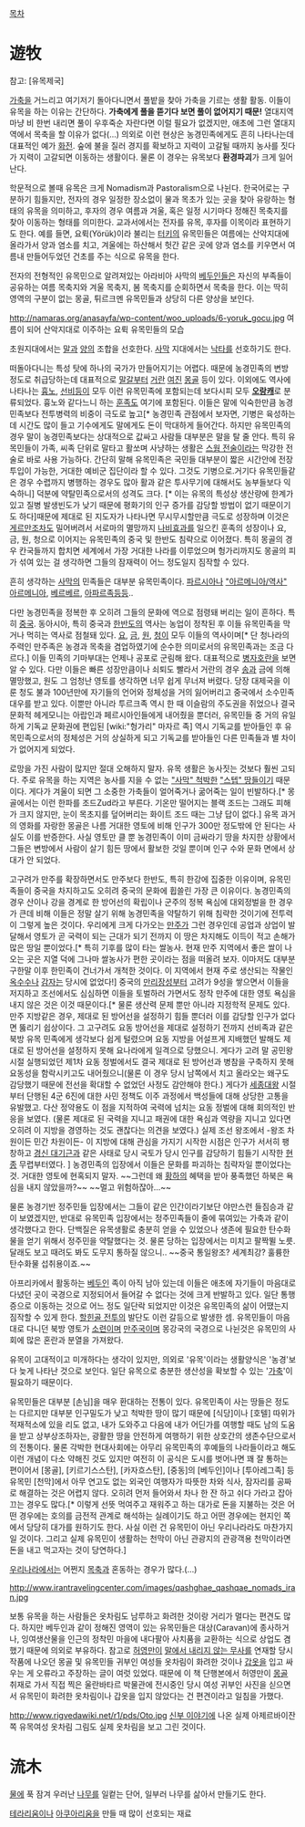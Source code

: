 [[목차]]

= 遊牧 =
참고: [유목제국]

[[가축]]을 거느리고 여기저기 돌아다니면서 풀밭을 찾아 가축을 기르는 생활 활동. 이들이 유목을 하는 이유는 간단하다. '''가축에게 풀을 뜯기다 보면 풀이 없어지기 때문!''' 열대지역마냥 비 한번 내리면 풀이 우후죽순 자란다면 이럴 필요가 없겠지만, 애초에 그런 열대지역에서 목축을 할 이유가 없다(...) 의외로 이런 현상은 농경민족에게도 흔히 나타나는데 대표적인 예가 [[화전]]. 숲에 불을 질러 경지를 확보하고 지력이 고갈될 때까지 농사를 짓다가 지력이 고갈되면 이동하는 생활이다. 물론 이 경우는 유목보다 '''환경파괴'''가 크게 일어난다.

학문적으로 볼때 유목은 크게 Nomadism과 Pastoralism으로 나뉜다. 한국어로는 구분하기 힘들지만, 전자의 경우 일정한 장소없이 물과 목초가 있는 곳을 찾아 유랑하는 형태의 유목을 의미하고, 후자의 경우 여름과 겨울, 혹은 일정 시기마다 정해진 목축지를 찾아 이동하는 형태를 의미한다. 교과서에서는 전자를 유목, 후자를 이목이라 표현하기도 한다. 예를 들면, 요뤽(Yörük)이라 불리는 [[터키]]의 유목민들은 여름에는 산악지대에 올라가서 양과 염소를 치고, 겨울에는 하산해서 헛간 같은 곳에 양과 염소를 키우면서 여름내 만들어두었던 건초를 주는 식으로 유목을 한다.

전자의 전형적인 유목민으로 알려져있는 아라비아 사막의 [[베두인]]들은 자신의 부족들이 공유하는 여름 목축지와 겨울 목축지, 봄 목축지를 순회하면서 목축을 한다. 이는 딱히 영역의 구분이 없는 몽골, 튀르크멘 유목민들과 상당히 다른 양상을 보인다.

http://namaras.org/anasayfa/wp-content/woo_uploads/6-yoruk_gocu.jpg
여름이 되어 산악지대로 이주하는 요뤽 유목민들의 모습


초원지대에서는 [[말]]과 [[양]]의 조합을 선호한다. [[사막]] 지대에서는 [[낙타]]를 선호하기도 한다.

떠돌아다니는 특성 탓에 하나의 국가가 만들어지기는 어렵다. 때문에 농경민족의 변방 정도로 취급당하는데 대표적으로 [[말갈]]부터 [[거란]] [[여진]] [[몽골]] 등이 있다. 이외에도 역사에 나타나는 [[흉노]], [[선비]]등이 모두 이런 유목민족에 포함되는데 보다시피 모두 '''[[오랑캐]]'''로 분류되었다. 흉노와 같다느니 하는 [[훈족]]도 여기에 포함된다. 이들은 말에 익숙한만큼 농경민족보다 전투병력의 비중이 극도로 높고[* 농경민족 관점에서 보자면, 기병은 육성하는데 시간도 많이 들고 기수에게도 말에게도 돈이 막대하게 들어간다. 하지만 유목민족의 경우 말이 농경민족보다는 상대적으로 값싸고 사람들 대부분은 말을 탈 줄 안다. 특히 유목민들이 가족, 씨족 단위로 말타고 활쏘며 사냥하는 생활은 [[스웜 전술]]이라는 막강한 전술로 바로 사용 가능하다. 간단히 말해 유목민족은 국민들 대부분이 짧은 시간안에 전장 투입이 가능한, 거대한 예비군 집단이라 할 수 있다. 그것도 기병으로.거기다 유목민들같은 경우 수렵까지 병행하는 경우도 많아 활과 같은 투사무기에 대해서도 농부들보다 익숙하니] 덕분에 약탈민족으로서의 성격도 크다. [* 이는 유목의 특성상 생산량에 한계가 있고 질병 발생빈도가 낮기 때문에 평화기의 인구 증가를 감당할 방법이 없기 때문이기도 하다]때문에 제대로 된 지도자가 나타나면 무시무시할만큼 극도로 성장하며 이것은 [[게르만]]조차도 밀어버려서 서로마의 멸망까지 [[나비효과]]를 일으킨 훈족의 성장이나 요, 금, 원, 청으로 이어지는 유목민족의 중국 및 한반도 침략으로 이어졌다. 특히 몽골의 경우 칸국들까지 합치면 세계에서 가장 거대한 나라를 이루었으며 헝가리까지도 몽골의 피가 섞여 있는 걸 생각하면 그들의 잠재력이 어느 정도일지 짐작할 수 있다.

흔히 생각하는 [[사막]]의 민족들은 대부분 유목민족이다. [[파르시아]]나 [["아르메니아/역사" 아르메니아]], [[베르베르]], [[아파르]]족등등..

다만 농경민족을 정복한 후 오히려 그들의 문화에 역으로 점령돼 버리는 일이 흔하다. 특히 [[중국]]. 동아시아, 특히 중국과 [[한반도]]의 역사는 농업이 정착된 후 이들 유목민족을 막거나 먹히는 역사로 점철돼 있다. [[요]], [[금]], [[원]], [[청]]이 모두 이들의 역사이며[* 단 청나라의 주력인 만주족은 농경과 목축을 겸업하였기에 순수한 의미로서의 유목민족과는 조금 다르다.] 이들 민족의 기마부대는 언제나 공포로 군림해 왔다. 대표적으로 [[병자호란]]을 보면 알 수 있다. 다만 이들은 빠른 성장만큼이나 쇠퇴도 빨라서 거란의 경우 [[송]]과 금에 의해 멸망했고, 원도 그 엄청난 영토를 생각하면 너무 쉽게 무너져 버렸다. 당장 대제국을 이룬 청도 불과 100년만에 자기들의 언어와 정체성을 거의 잃어버리고 중국에서 소수민족 대우를 받고 있다. 이뿐만 아니라 투르크족 역시 한 때 이슬람의 주도권을 쥐었으나 결국 문화적 헤게모니는 아랍인과 페르시아인들에게 내어줬을 뿐더러, 유목민들 중 거의 유일하게 기독교 문화권에 편입된 [wiki:"헝가리" 마자르 족] 역시 기독교를 받아들인 후 유목민족으로서의 정체성은 거의 상실하게 되고 기독교를 받아들인 다른 민족들과 별 차이가 없어지게 되었다. 

로망을 가진 사람이 많지만 절대 오해하지 말자. 유목 생활은 농사짓는 것보다 훨씬 고되다. 주로 유목을 하는 지역은 농사를 지을 수 없는 [["사막" 척박한]] [["스텝" 땅들]]이기 때문이다. 게다가 겨울이 되면 그 소중한 가축들이 얼어죽거나 굶어죽는 일이 빈발하다.[* 몽골에서는 이런 한파를 조드Zud라고 부른다. 기온만 떨어지는 블랙 조드는 그래도 피해가 크지 않지만, 눈이 목초지를 덮어버리는 화이트 조드 때는 그냥 답이 없다.] 유목 과거의 영화를 자랑한 몽골은 나름 거대한 영토에 비해 인구가 300만 정도밖에 안 된다는 사실도 이를 반증한다. 사실 영토만 클 뿐 농경민족이 이미 금싸라기 땅을 차지한 상황에서 그들은 변방에서 사람이 살기 힘든 땅에서 활보한 것일 뿐이며 인구 수와 문화 면에서 상대가 안 되었다.  

고구려가 만주를 확장하면서도 만주보다 한반도, 특히 한강에 집중한 이유이며, 유목민족들이 중국을 차지하고도 오히려 중국의 문화에 휩쓸린 가장 큰 이유이다. 농경민족의 경우 산이나 강을 경계로 한 방어선의 확립이나 군주의 정복 욕심에 대외정벌을 한 경우가 큰데 비해 이들은 정말 살기 위해 농경민족을 약탈하기 위해 침략한 것이기에 전투력이 그렇게 높은 것이다. 우리에게 크게 다가오는 [[만주]]가 그런 경우인데 공업과 상업이 발달해서 영토가 곧 국력이 되는 근대가 되기 전까지 이 땅은 차지해도 이득이 적고 손해가 많은 땅일 뿐이었다.[* 특히 기후를 많이 타는 쌀농사. 현재 만주 지역에서 좋은 쌀이 나오는 곳은 지열 덕에 그나마 쌀농사가 편한 곳이라는 점을 떠올려 보자. 이마저도 대부분 구한말 이후 한민족이 건너가서 개척한 것이다. 이 지역에서 현재 주로 생산되는 작물인 [[옥수수]]나 [[감자]]는 당시에 없었다!] 중국의 [[만리장성]]부터 고려가 9성을 쌓으면서 이들을 저지하고 조선에서도 심심하면 이들을 토벌하러 가면서도 정작 만주에 대한 영토 욕심을 내지 않은 것은 이것 때문이다.[* 물론 생산력 문제 뿐만 아니라 지정학적 문제도 있다. 만주 지방같은 경우, 제대로 된 방어선을 설정하기 힘들 뿐더러 이를 감당할 인구가 없다면 뚫리기 쉽상이다. 그 고구려도 요동 방어선을 제대로 설정하기 전까지 선비족과 같은 북방 유목 민족에게 생각보다 쉽게 털렸으며 요동 지방을 어설프게 지배했던 발해도 제대로 된 방어선을 설정하지 못해 요나라에게 일격으로 당했으니. 게다가 고려 말 공민왕 시절 실행되었던 제1차 요동 정벌에서도 결국 제대로 된 방어선과 병참을 구축하지 못해 요동성을 함락시키고도 내어줬으니(물론 이 경우 당시 남쪽에서 치고 올라오는 왜구도 감당했기 때문에 전선을 확대할 수 없었던 사정도 감안해야 한다.) 게다가 [[세종대왕]] 시절부터 단행된 4군 6진에 대한 사민 정책도 이주 과정에서 백성들에 대해 상당한 고통을 유발했고. 다산 정약용도 이 점을 지적하여 국력에 넘치는 요동 정벌에 대해 회의적인 반응을 보였다. (물론 제대로 된 국력을 지니고 패권에 대한 욕심과 역량을 지니고 있다면 오히려 이 지방을 경영하는 것도 괜찮다는 의견을 보였다.) 실제 조선 왕조에서 -왕조 차원이든 민간 차원이든- 이 지방에 대해 관심을 가지기 시작한 시점은 인구가 서서히 팽창하고 [[경신 대기근]]과 같은 사태로 당시 국토가 당시 인구를 감당하기 힘들기 시작한 [[현종]] 무렵부터였다. ] 농경민족의 입장에서 이들은 문화를 파괴하는 침략자일 뿐이었다는 것. 거대한 영토에 현혹되지 말자. ~~그런데 왜 [[황하]]의 혜택을 받아 풍족했던 하북은 욕심을 내지 않았을까?~~ ~~멀고 위험하잖아...~~

물론 농경기반 정주민들 입장에서는 그들이 같은 인간이라기보단 야만스런 들짐승과 같이 보였겠지만, 반대로 유목민족 입장에서는 정주민족들이 줄에 묶여있는 가축과 같이 생각했다고 한다. 단백질은 유목생활로 충분히 얻을 수 있었으나 생존에 필요한 탄수화물을 얻기 위해서 정주민을 약탈했다는 것. 물론 당하는 입장에서는 미치고 팔짝뛸 노릇. 달래도 보고 때려도 봐도 도무지 통하질 않으니.. ~~중국 통일왕조? 세계최강? 훌륭한 탄수화물 섭취용이죠.~~

아프리카에서 활동하는 [[베두인]] 족이 아직 남아 있는데 이들은 애초에 자기들이 마음대로 다녔던 곳이 국경으로 지정되어서 들어갈 수 없다는 것에 크게 반발하고 있다. 일단 통행증으로 이동하는 것으로 어느 정도 일단락 되었지만 이것은 유목민족의 삶이  어땠는지 짐작할 수 있게 한다. [[할힌골 전투]]의 발단도 이런 갈등으로 발생한 셈. 유목민들이 마음대로 다니던 북방 영토가 [[소련]]이며 [[만주국]]이며 몽강국의 국경으로 나뉜것은 유목민의 사회에 많은 혼란과 분열을 가져왔다.

유목이 고대적이고 미개하다는 생각이 있지만, 의외로 '유목'이라는 생활양식은 '농경'보다 늦게 나타난 것으로 보인다. 일단 유목으로 충분한 생산성을 확보할 수 있는 '[[가축]]'이 필요하기 때문이다.

유목민들은 대부분 [손님]을 매우 환대하는 전통이 있다. 유목민족이 사는 땅들은 정도는 다르지만 대부분 인구밀도가 낮고 척박한 땅이 많기 때문에 [식당]이나 [호텔] 따위가 적재적소에 있을 리도 없고, 내가 도와주고 다음에 내가 어딘가를 여행할 때도 남의 도움을 받고 상부상조하자는, 광활한 땅을 안전하게 여행하기 위한 상호간의 생존수단으로서의 전통이다. 물론 각박한 현대사회에는 아무리 유목민족의 후예들의 나라들이라고 해도 이런 개념이 다소 약해진 것도 있지만 여전히 이 공식은 도시를 벗어나면 꽤 잘 통하는 편이어서 [몽골], [키르기스스탄], [카자흐스탄], [중동]의 [베두인]이나 [투아레그족] 등 유목민 [천막]에서 아무 연고도 없는 외국인 여행자가 따뜻한 차와 식사, 잠자리를 공짜로 해결하는 것은 어렵지 않다. 오히려 먼저 들어와서 차나 한 잔 하고 쉬다 가라고 잡아끄는 경우도 많다.[* 이렇게 선뜻 먹여주고 재워주고 하는 대가로 돈을 지불하는 것은 어떤 경우에는 호의를 금전적 관계로 해석하는 실례이기도 하고 어떤 경우에는 현지인 쪽에서 당당히 대가를 원하기도 한다. 사실 이런 건 유목민이 아닌 우리나라라도 마찬가지일 것이다. 그리고 실제 유목민이 생활하는 천막이 아닌 관광지의 관광객용 천막이라면 돈을 내고 먹고자는 것이 당연하다.]

[[우리나라]]에서는 어쩐지 [[목축]]과 혼동하는 경우가 많다.(...)

http://www.irantravelingcenter.com/images/qashghae_qashqae_nomads_iran.jpg

보통 유목을 하는 사람들은 옷차림도 남루하고 화려한 것이랑 거리가 멀다는 편견도 많다. 하지만 베두인과 같이 정해진 영역이 있는 유목민들은 대상(Caravan)에 종사하거나, 잉여생산물을 인근의 정착민 마을에 내다팔아 사치품을 교환하는 식으로 상업도 겸했기 때문에 의외로 부유하다. 참고로 [[허영만]]이 [[말에서 내리지 않는 무사]]를 연재할 당시 작품에 나오던 몽골 및 유목민들 귀부인 여성들 옷차림이 화려한 것이나 [[갑옷]]을 입고 싸우는 게 오류라고 주장하는 글이 여럿 있었다. 때문에 이 책 단행본에서 허영만이 [[몽골]] 취재로 가서 직접 찍은 울란바타르 박물관에 전시중인 당시 여성 귀부인 사진을 싣으면서 유목민이 화려한 옷차림이나 갑옷을 입지 않았다는 건 편견이라고 일침을 가했다.

http://www.rigvedawiki.net/r1/pds/Oto.jpg
[[신부 이야기]]에 나온 실제 아제르바이잔 쪽 유목여성 옷차림 그림도 실제 옷차림을 보고 그린 것이다.
= 流木 =
[[물]]에 푹 잠겨 우러난 [[나무]]를 일컽는 단어,
일부러 나무를 삶아서 만들기도 한다.

[[테라리움]]이나 [[아쿠아리움]]을 만들 때 많이 선호되는 재료
